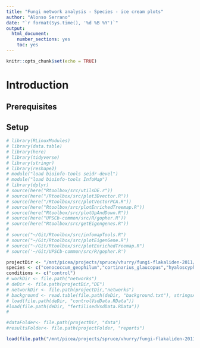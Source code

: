 ```yaml
---
title: "Fungi network analysis - Species - ice cream plots"
author: "Alonso Serrano"
date: "`r format(Sys.time(), '%d %B %Y')`"
output: 
  html_document: 
    number_sections: yes
    toc: yes
---
```



```r
knitr::opts_chunk$set(echo = TRUE)
```
# Introduction


## Prerequisites


## Setup

```r
# library(RLinuxModules)
# library(data.table)
# library(here)
# library(tidyverse)
# library(stringr)
# library(reshape2)
# module("load bioinfo-tools seidr-devel")
# module("load bioinfo-tools InfoMap")
# library(dplyr)
# source(here("Rtoolbox/src/utilsDE.r"))
# source(here("/Rtoolbox/src/plot3Dvector.R"))
# source(here("/Rtoolbox/src/plotVectorPCA.R"))
# source(here("Rtoolbox/src/plotEnrichedTreemap.R"))
# source(here("Rtoolbox/src/plotUpAndDown.R"))
# source(here("UPSCb-common/src/R/gopher.R"))
# source(here("Rtoolbox/src/getEigengenes.R"))
# 
# source("~/Git/Rtoolbox/src/infomapTools.R")
# source("~/Git/Rtoolbox/src/plotEigenGene.R")
# source("~/Git/Rtoolbox/src/plotEnrichedTreemap.R")
# source('~/Git/UPSCb-common/src/R/gopher.R')

projectDir <- "/mnt/picea/projects/spruce/vhurry/fungi-flakaliden-2011/fungi-species"
species <- c("cenococcum_geophilum","cortinarius_glaucopus","hyaloscypha_variabilis","hyaloscypha_bicolor","piloderma_croceum")
conditions <- c("control")
# workDir <- file.path("networks")
# deDir <- file.path(projectDir,"DE")
# networkDir <- file.path(projectDir,"networks")
# background <- read.table(file.path(deDir, "background.txt"), stringsAsFactors = F, header=F)[[1]]
# load(file.path(deDir, "controlVsdData.RData"))
#load(file.path(deDir, "fertilisedVsdData.RData"))
#

#dataFolder<- file.path(projectDir, "data")
#resultsFolder<- file.path(projectFolder, "reports")

load(file.path("/mnt/picea/projects/spruce/vhurry/fungi-flakaliden-2011/data", "megaData.RData"))
```